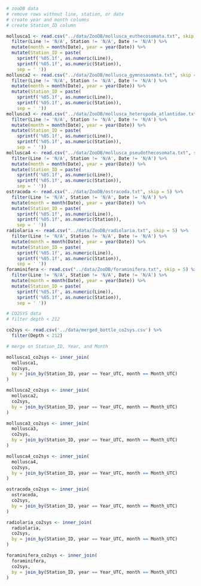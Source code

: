 ```r
# zooDB data
# remove rows without line, station, or date
# create year and month columns
# create Station_ID column

mollusca1 <- read.csv("../data/ZooDB/mollusca_euthecosomata.txt", skip = 5) %>%
  filter(Line != 'N/A', Station != 'N/A', Date != 'N/A') %>%
  mutate(month = month(Date), year = year(Date)) %>%
  mutate(Station_ID = paste(
    sprintf('%05.1f', as.numeric(Line)),
    sprintf('%05.1f', as.numeric(Station)),
    sep = ' '))
mollusca2 <- read.csv("../data/ZooDB/mollusca_gymnosaomata.txt", skip = 5) %>%
  filter(Line != 'N/A', Station != 'N/A', Date != 'N/A') %>%
  mutate(month = month(Date), year = year(Date)) %>%
  mutate(Station_ID = paste(
    sprintf('%05.1f', as.numeric(Line)),
    sprintf('%05.1f', as.numeric(Station)),
    sep = ' '))
mollusca3 <- read.csv("../data/ZooDB/mollusca_heteropoda_atlantidae.txt", skip = 5) %>%
  filter(Line != 'N/A', Station != 'N/A', Date != 'N/A') %>%
  mutate(month = month(Date), year = year(Date)) %>%
  mutate(Station_ID = paste(
    sprintf('%05.1f', as.numeric(Line)),
    sprintf('%05.1f', as.numeric(Station)),
    sep = ' '))
mollusca4 <- read.csv("../data/ZooDB/mollusca_pseudothecosomata.txt", skip = 5) %>%
  filter(Line != 'N/A', Station != 'N/A', Date != 'N/A') %>%
  mutate(month = month(Date), year = year(Date)) %>%
  mutate(Station_ID = paste(
    sprintf('%05.1f', as.numeric(Line)),
    sprintf('%05.1f', as.numeric(Station)),
    sep = ' '))
ostracoda <- read.csv("../data/ZooDB/ostracoda.txt", skip = 5) %>%
  filter(Line != 'N/A', Station != 'N/A', Date != 'N/A') %>%
  mutate(month = month(Date), year = year(Date)) %>%
  mutate(Station_ID = paste(
    sprintf('%05.1f', as.numeric(Line)),
    sprintf('%05.1f', as.numeric(Station)),
    sep = ' '))
radiolaria <- read.csv("../data/ZooDB/radiolaria.txt", skip = 5) %>%
  filter(Line != 'N/A', Station != 'N/A', Date != 'N/A') %>%
  mutate(month = month(Date), year = year(Date)) %>%
  mutate(Station_ID = paste(
    sprintf('%05.1f', as.numeric(Line)),
    sprintf('%05.1f', as.numeric(Station)),
    sep = ' '))
foraminifera <- read.csv("../data/ZooDB/foraminifera.txt", skip = 5) %>%
  filter(Line != 'N/A', Station != 'N/A', Date != 'N/A') %>%
  mutate(month = month(Date), year = year(Date)) %>%
  mutate(Station_ID = paste(
    sprintf('%05.1f', as.numeric(Line)),
    sprintf('%05.1f', as.numeric(Station)),
    sep = ' '))
```


```r
# CO2SYS data
# filter depth < 212

co2sys <- read.csv('../data/merged_bottle_co2sys.csv') %>%
  filter(Depth < 212) 
```


```r
# merge on Station_ID, Year, and Month

mollusca1_co2sys <- inner_join(
  mollusca1,
  co2sys,
  by = join_by(Station_ID, year == Year_UTC, month == Month_UTC)
)

mollusca2_co2sys <- inner_join(
  mollusca2,
  co2sys,
  by = join_by(Station_ID, year == Year_UTC, month == Month_UTC)
)

mollusca3_co2sys <- inner_join(
  mollusca3,
  co2sys,
  by = join_by(Station_ID, year == Year_UTC, month == Month_UTC)
)

mollusca4_co2sys <- inner_join(
  mollusca4,
  co2sys,
  by = join_by(Station_ID, year == Year_UTC, month == Month_UTC)
)

ostracoda_co2sys <- inner_join(
  ostracoda,
  co2sys,
  by = join_by(Station_ID, year == Year_UTC, month == Month_UTC)
)

radiolaria_co2sys <- inner_join(
  radiolaria,
  co2sys,
  by = join_by(Station_ID, year == Year_UTC, month == Month_UTC)
)

foraminifera_co2sys <- inner_join(
  foraminifera,
  co2sys,
  by = join_by(Station_ID, year == Year_UTC, month == Month_UTC)
)
```




